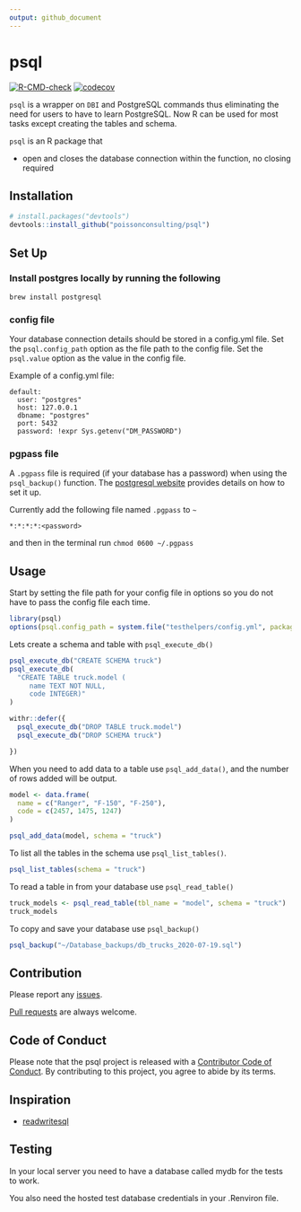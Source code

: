 ```yaml
---
output: github_document
---
```


# psql

<!-- badges: start -->
[![R-CMD-check](https://github.com/poissonconsulting/psql/actions/workflows/R-CMD-check.yaml/badge.svg)](https://github.com/poissonconsulting/psql/actions/workflows/R-CMD-check.yaml)
[![codecov](https://codecov.io/gh/poissonconsulting/psql/branch/main/graph/badge.svg?token=7F2LIBp2Tt)](https://codecov.io/gh/poissonconsulting/psql)
<!-- badges: end -->

`psql` is a wrapper on `DBI` and PostgreSQL commands thus eliminating the need for users to have to learn PostgreSQL. Now R can be used for most tasks except creating the tables and schema. 

`psql` is an R package that

- open and closes the database connection within the function, no closing required

## Installation

```r
# install.packages("devtools")
devtools::install_github("poissonconsulting/psql")
```

## Set Up

### Install postgres locally by running the following 

```
brew install postgresql
```

### config file

Your database connection details should be stored in a config.yml file. 
Set the `psql.config_path` option as the file path to the config file. 
Set the `psql.value` option as the value in the config file.

Example of a config.yml file:

```
default:
  user: "postgres"
  host: 127.0.0.1
  dbname: "postgres"
  port: 5432
  password: !expr Sys.getenv("DM_PASSWORD")
```

### pgpass file

A `.pgpass` file is required (if your database has a password) when using the `psql_backup()` function. 
The [postgresql website](https://www.postgresql.org/docs/current/libpq-pgpass.html) provides details on how to set it up.

Currently add the following file named `.pgpass` to `~`
```
*:*:*:*:<password>
```
and then in the terminal run `chmod 0600 ~/.pgpass`

## Usage

Start by setting the file path for your config file in options so you do not have to pass the config file each time. 

```r
library(psql)
options(psql.config_path = system.file("testhelpers/config.yml", package = "psql"))
```

Lets create a schema and table with `psql_execute_db()`

```r
psql_execute_db("CREATE SCHEMA truck")
psql_execute_db(
  "CREATE TABLE truck.model (
     name TEXT NOT NULL,
     code INTEGER)"
)
```

```r
withr::defer({
  psql_execute_db("DROP TABLE truck.model")
  psql_execute_db("DROP SCHEMA truck")

})
```

When you need to add data to a table use `psql_add_data()`, and the number of rows added will be output. 

```r
model <- data.frame(
  name = c("Ranger", "F-150", "F-250"),
  code = c(2457, 1475, 1247)
)

psql_add_data(model, schema = "truck")
```

To list all the tables in the schema use `psql_list_tables()`.

```r
psql_list_tables(schema = "truck")
```

To read a table in from your database use `psql_read_table()`

```r
truck_models <- psql_read_table(tbl_name = "model", schema = "truck")
truck_models
```

To copy and save your database use `psql_backup()` 

```r
psql_backup("~/Database_backups/db_trucks_2020-07-19.sql")
```

## Contribution

Please report any [issues](https://github.com/poissonconsulting/psql/issues).

[Pull requests](https://github.com/poissonconsulting/psql/pulls) are always welcome.

## Code of Conduct

Please note that the psql project is released with a [Contributor Code of Conduct](https://contributor-covenant.org/version/2/1/CODE_OF_CONDUCT.html). By contributing to this project, you agree to abide by its terms.

## Inspiration

- [readwritesql](https://github.com/poissonconsulting/readwritesqlite)

## Testing

In your local server you need to have a database called mydb for the tests to work. 

You also need the hosted test database credentials in your .Renviron file.
